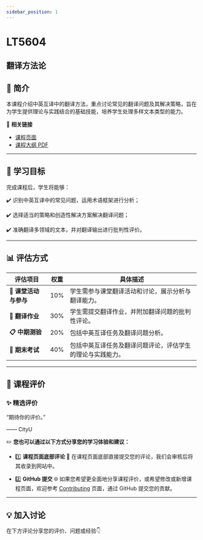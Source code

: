 ```yaml
---
sidebar_position: 1
---
```


# LT5604
## 翻译方法论

## **📘 简介**
本课程介绍中英互译中的翻译方法，重点讨论常见的翻译问题及其解决策略，旨在为学生提供理论与实践结合的基础技能，培养学生处理多样文本类型的能力。

🔗 **相关链接**
- [课程页面](https://www.cityu.edu.hk/catalogue/pg/202425/course/LT5604.htm)
- [课程大纲 PDF](https://www.cityu.edu.hk/catalogue/pg/202425/course/LT5604.pdf)

---

## **🎯 学习目标**

完成课程后，学生将能够：

✔️ 识别中英互译中的常见问题，运用术语框架进行分析；

✔️ 选择适当的策略和创造性解决方案解决翻译问题；

✔️ 准确翻译多领域的文本，并对翻译输出进行批判性评价。

---

## **📊 评估方式**

| **评估项目**              | **权重** | **具体描述**                                                                                     |
|--------------------------|---------|-----------------------------------------------------------------------------------------------|
| **💬 课堂活动与参与**        | 10%     | 学生需参与课堂翻译活动和讨论，展示分析与翻译能力。                                                  |
| **📖 翻译作业**            | 30%     | 学生需提交翻译作业，并附加翻译问题的批判性评论。                                                    |
| **📋 中期测验**            | 20%     | 包括中英互译任务及翻译问题分析。                                                                  |
| **📝 期末考试**            | 40%     | 包括中英互译任务及翻译问题评论，评估学生的理论与实践能力。                                            |

---

## **💬 课程评价**

### ✨ **精选评价**
<div className={commentStyles.commentBox}>
    <p className={commentStyles.commentText}>
        “期待你的评价。”
    </p>
    <p className={commentStyles.commentAuthor}>—— CityU</p>
</div>

✏️ **您也可以通过以下方式分享您的学习体验和建议：**

- 1️⃣ **课程页面底部评论**
💬 在课程页面底部直接提交您的评论，我们会审核后将其收录到网站中。

- 2️⃣ **GitHub 提交**
🌐 如果您希望更全面地分享课程评价，或希望修改或新增课程页面，欢迎参考 [Contributing](https://penjc.github.io/cityU-navigator/contributing) 页面，通过 GitHub 提交您的贡献。

---

## **💡 加入讨论**

在下方评论分享您的评价、问题或经验👇
<Utterances />
